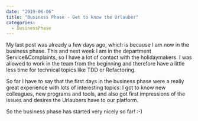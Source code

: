 ---
date: "2019-06-06"
title: "Business Phase - Get to know the Urlauber"
categories:
  - BusinessPhase
---

My last post was already a few days ago, which is because I am now in the business phase.
This and next week I am in the department Service&Complaints, so I have a lot of contact with the holidaymakers.
I was allowed to work in the team from the beginning and therefore have a little less time for technical topics like TDD or Refactoring.

So far I have to say that the first days in the business phase were a really great experience with lots of interesting topics:
I got to know new colleagues, new programs and tools, and also got first impressions of the issues and desires the Urlaubers have to our platform.

So the business phase has started very nicely so far! :-)


